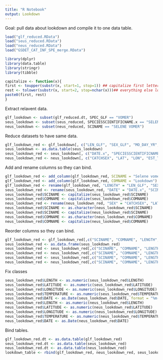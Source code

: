 ```yaml
---
title: "R Notebook"
output: Lookdown
---
```


Goal: pull data about lookdown and compile it to one data table.

```r
load("glf_reduced.RData")
load("seus_reduced.RData")
load("neus_reduced.RData")
load("GSDET_CAT_INF_SPE_merge.RData")

library(dplyr)
library(data.table)
library(stringr)
library(tibble)

capitalize <- function(x){
first <- toupper(substr(x, start=1, stop=1)) ## capitalize first letter
rest <- tolower(substr(x, start=2, stop=nchar(x)))## everything else lowercase
paste0(first, rest)
}
```

Extract relavent data.
```r
glf_lookdown <- subset(glf_reduced.dt, SPEC_GLF == "VOMER")
seus_lookdown <- subset(seus_reduced, SPECIESSCIENTIFICNAME.x == "SELENE VOMER")
neus_lookdown <- subset(neus_reduced, SCINAME == "SELENE VOMER")
```

Reduce datasets to have same data.
```r
glf_lookdown_red <- glf_lookdown[, c("LEN_GLF", "SEX_GLF", "MO_DAY_YR", "TEMP_BOT", "DECSLAT", "DECSLON")]
seus_lookdown <- as.data.table(seus_lookdown)
seus_lookdown_red <- seus_lookdown[, c("DATE.x", "SPECIESSCIENTIFICNAME.x", "SPECIESCOMMONNAME.x", "TEMPBOTTOM.x", "LATITUDESTART.x", "LONGITUDESTART", "LEN1", "SEXDESCRIPTION")]
neus_lookdown_red <- neus_lookdown[, c("CATCHSEX", "LAT", "LON", "EST_TOWDATE", "BOTTEMP", "LENGTH", "SCINAME", "COMNAME")]
```

Add and rename columns so they can bind.
```r
glf_lookdown_red <- add_column(glf_lookdown_red, SCINAME = "Selene vomer")
glf_lookdown_red <- add_column(glf_lookdown_red, COMNAME = "Lookdown")
glf_lookdown_red <- rename(glf_lookdown_red, "LENGTH" = "LEN_GLF", "SEX" = "SEX_GLF", "TEMPERATURE" = "TEMP_BOT", "LATITUDE" = "DECSLAT", "LONGITUDE" = "DECSLON", "DATE" = "MO_DAY_YR")
seus_lookdown_red <- rename(seus_lookdown_red, "DATE" = "DATE.x", "SCINAME" = "SPECIESSCIENTIFICNAME.x", "COMNAME" = "SPECIESCOMMONNAME.x", "TEMPERATURE" = "TEMPBOTTOM.x", "LATITUDE" = "LATITUDESTART.x", "LONGITUDE" = "LONGITUDESTART", "LENGTH" = "LEN1", "SEX" = "SEXDESCRIPTION")
seus_lookdown_red$SCINAME <- capitalize(seus_lookdown_red$SCINAME)
seus_lookdown_red$COMNAME <- capitalize(seus_lookdown_red$COMNAME)
neus_lookdown_red <- rename(neus_lookdown_red, "SEX" = "CATCHSEX", "LATITUDE" = "LAT", "LONGITUDE" = "LON", "DATE" = "EST_TOWDATE", "TEMPERATURE" = "BOTTEMP")
neus_lookdown_red$SCINAME <- as.character(neus_lookdown_red$SCINAME)
neus_lookdown_red$SCINAME <- capitalize(neus_lookdown_red$SCINAME)
neus_lookdown_red$COMNAME <- as.character(neus_lookdown_red$COMNAME)
neus_lookdown_red$COMNAME <- capitalize(neus_lookdown_red$COMNAME)
```

Reorder columns so they can bind.
```r
glf_lookdown_red <- glf_lookdown_red[,c("SCINAME", "COMNAME", "LENGTH", "SEX", "LATITUDE", "LONGITUDE", "TEMPERATURE", "DATE")]
seus_lookdown_red <- as.data.frame(seus_lookdown_red)
seus_lookdown_red <- seus_lookdown_red[,c("SCINAME", "COMNAME", "LENGTH", "SEX", "LATITUDE", "LONGITUDE", "TEMPERATURE", "DATE")]
neus_lookdown_red <- neus_lookdown_red[,c("SCINAME", "COMNAME", "LENGTH", "SEX", "LATITUDE", "LONGITUDE", "TEMPERATURE", "DATE")]
seus_lookdown_red <- seus_lookdown_red[,c("SCINAME", "COMNAME", "LENGTH", "SEX", "LATITUDE", "LONGITUDE", "TEMPERATURE", "DATE")]
neus_lookdown_red <- neus_lookdown_red[,c("SCINAME", "COMNAME", "LENGTH", "SEX", "LATITUDE", "LONGITUDE", "TEMPERATURE", "DATE")]
```

Fix classes
```r
seus_lookdown_red$LENGTH <- as.numeric(seus_lookdown_red$LENGTH)
seus_lookdown_red$LATITUDE <- as.numeric(seus_lookdown_red$LATITUDE)
seus_lookdown_red$LONGITUDE <- as.numeric(seus_lookdown_red$LONGITUDE)
seus_lookdown_red$TEMPERATURE <- as.numeric(seus_lookdown_red$TEMPERATURE)
seus_lookdown_red$DATE <- as.Date(seus_lookdown_red$DATE, format = "%m-%d-%Y")
neus_lookdown_red$LENGTH <- as.numeric(neus_lookdown_red$LENGTH)
neus_lookdown_red$LATITUDE <- as.numeric(neus_lookdown_red$LATITUDE)
neus_lookdown_red$LONGITUDE <- as.numeric(neus_lookdown_red$LONGITUDE)
neus_lookdown_red$TEMPERATURE <- as.numeric(neus_lookdown_red$TEMPERATURE)
neus_lookdown_red$DATE <- as.Date(neus_lookdown_red$DATE)
```

Bind tables.
```r
glf_lookdown_red.dt <- as.data.table(glf_lookdown_red)
seus_lookdown_red.dt <- as.data.table(seus_lookdown_red)
neus_lookdown_red.dt <- as.data.table(neus_lookdown_red)
lookdown_table <- rbind(glf_lookdown_red, neus_lookdown_red, seus_lookdown_red)
```
